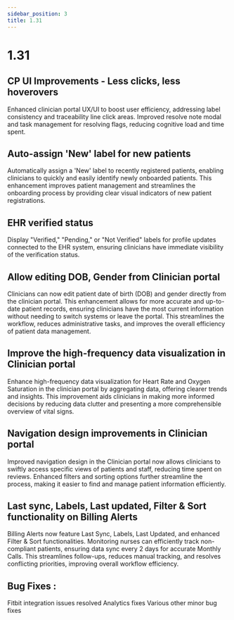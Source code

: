 ```yaml
---
sidebar_position: 3
title: 1.31
---
```


# 1.31


## CP UI Improvements - Less clicks, less hoverovers
Enhanced clinician portal UX/UI to boost user efficiency, addressing label consistency and traceability line click areas.
Improved resolve note modal and task management for resolving flags, reducing cognitive load and time spent.

## Auto-assign 'New' label for new patients
Automatically assign a 'New' label to recently registered patients, enabling clinicians to quickly and easily identify newly onboarded patients. This enhancement improves patient management and streamlines the onboarding process by providing clear visual indicators of new patient registrations.

## EHR verified status
Display "Verified," "Pending," or "Not Verified" labels for profile updates connected to the EHR system, ensuring clinicians have immediate visibility of the verification status.  

## Allow editing DOB, Gender from Clinician portal
Clinicians can now edit patient date of birth (DOB) and gender directly from the clinician portal. This enhancement allows for more accurate and up-to-date patient records, ensuring clinicians have the most current information without needing to switch systems or leave the portal. This streamlines the workflow, reduces administrative tasks, and improves the overall efficiency of patient data management.

## Improve the high-frequency data visualization in Clinician portal
Enhance high-frequency data visualization for Heart Rate and Oxygen Saturation in the clinician portal by aggregating data, offering clearer trends and insights. This improvement aids clinicians in making more informed decisions by reducing data clutter and presenting a more comprehensible overview of vital signs.

## Navigation design improvements in Clinician portal
Improved navigation design in the Clinician portal now allows clinicians to swiftly access specific views of patients and staff, reducing time spent on reviews. Enhanced filters and sorting options further streamline the process, making it easier to find and manage patient information efficiently.

## Last sync, Labels, Last updated, Filter & Sort functionality on Billing Alerts
Billing Alerts now feature Last Sync, Labels, Last Updated, and enhanced Filter & Sort functionalities. Monitoring nurses can efficiently track non-compliant patients, ensuring data sync every 2 days for accurate Monthly Calls. This streamlines follow-ups, reduces manual tracking, and resolves conflicting priorities, improving overall workflow efficiency.

## Bug Fixes :

Fitbit integration issues resolved
Analytics fixes
Various other minor bug fixes 
